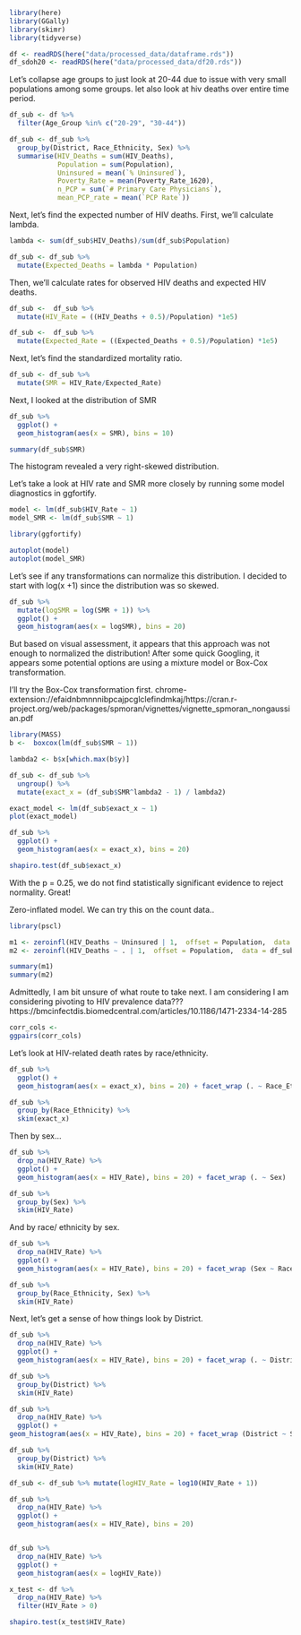 ```r
library(here)
library(GGally)
library(skimr)
library(tidyverse)
```

```r
df <- readRDS(here("data/processed_data/dataframe.rds"))
df_sdoh20 <- readRDS(here("data/processed_data/df20.rds"))
```

Let's collapse age groups to just look at 20-44 due to issue with very small populations among some groups. let also look at hiv deaths over entire time period.
```r
df_sub <- df %>% 
  filter(Age_Group %in% c("20-29", "30-44"))

df_sub <- df_sub %>%
  group_by(District, Race_Ethnicity, Sex) %>% 
  summarise(HIV_Deaths = sum(HIV_Deaths),
            Population = sum(Population),
            Uninsured = mean(`% Uninsured`),
            Poverty_Rate = mean(Poverty_Rate_1620),
            n_PCP = sum(`# Primary Care Physicians`),
            mean_PCP_rate = mean(`PCP Rate`)) 
```

Next, let's find the expected number of HIV deaths. First, we'll calculate lambda.
```r
lambda <- sum(df_sub$HIV_Deaths)/sum(df_sub$Population)

df_sub <- df_sub %>%
  mutate(Expected_Deaths = lambda * Population)
```

Then, we'll calculate rates for observed HIV deaths and expected HIV deaths.
```r
df_sub <-  df_sub %>% 
  mutate(HIV_Rate = ((HIV_Deaths + 0.5)/Population) *1e5)

df_sub <-  df_sub %>% 
  mutate(Expected_Rate = ((Expected_Deaths + 0.5)/Population) *1e5)
```

Next, let's find the standardized mortality ratio.
```r
df_sub <- df_sub %>%
  mutate(SMR = HIV_Rate/Expected_Rate)
```

Next, I looked at the distribution of SMR
```r
df_sub %>% 
  ggplot() +
  geom_histogram(aes(x = SMR), bins = 10)

summary(df_sub$SMR)
```
The histogram revealed a very right-skewed distribution.

Let's take a look at HIV rate and SMR more closely by running some model diagnostics in ggfortify.
```r
model <- lm(df_sub$HIV_Rate ~ 1)
model_SMR <- lm(df_sub$SMR ~ 1)

library(ggfortify)

autoplot(model)
autoplot(model_SMR)
```


Let's see if any transformations can normalize this distribution. I decided to start with log(x +1) since the distribution was so skewed.
```r
df_sub %>% 
  mutate(logSMR = log(SMR + 1)) %>% 
  ggplot() +
  geom_histogram(aes(x = logSMR), bins = 20)
```
But based on visual assessment, it appears that this approach was not enough to normalized the distribution! After some quick Googling, it appears some potential options are using a mixture model or Box-Cox transformation. 

I'll try the Box-Cox transformation first. chrome-extension://efaidnbmnnnibpcajpcglclefindmkaj/https://cran.r-project.org/web/packages/spmoran/vignettes/vignette_spmoran_nongaussian.pdf
```r
library(MASS)
b <-  boxcox(lm(df_sub$SMR ~ 1))

lambda2 <- b$x[which.max(b$y)]

df_sub <- df_sub %>%
  ungroup() %>%
  mutate(exact_x = (df_sub$SMR^lambda2 - 1) / lambda2)

exact_model <- lm(df_sub$exact_x ~ 1)
plot(exact_model)

df_sub %>% 
  ggplot() +
  geom_histogram(aes(x = exact_x), bins = 20)

shapiro.test(df_sub$exact_x)
```
With the p = 0.25, we do not find statistically significant evidence to reject normality. Great!

Zero-inflated model. We can try this on the count data..
```r
library(pscl)

m1 <- zeroinfl(HIV_Deaths ~ Uninsured | 1,  offset = Population,  data = df_sub, dist = "poisson")
m2 <- zeroinfl(HIV_Deaths ~ . | 1,  offset = Population,  data = df_sub, dist = "negbin")

summary(m1)
summary(m2)
```
Admittedly, I am bit unsure of what route to take next. I am considering 
I am considering pivoting to HIV prevalence data???
https://bmcinfectdis.biomedcentral.com/articles/10.1186/1471-2334-14-285


```r
corr_cols <- 
ggpairs(corr_cols)

```



Let's look at HIV-related death rates by race/ethnicity.
```r
df_sub %>% 
  ggplot() +
  geom_histogram(aes(x = exact_x), bins = 20) + facet_wrap (. ~ Race_Ethnicity) 

df_sub %>%
  group_by(Race_Ethnicity) %>%
  skim(exact_x)
```

Then by sex...
```r
df_sub %>% 
  drop_na(HIV_Rate) %>%
  ggplot() +
  geom_histogram(aes(x = HIV_Rate), bins = 20) + facet_wrap (. ~ Sex) 

df_sub %>%
  group_by(Sex) %>%
  skim(HIV_Rate)
```

And by race/ ethnicity by sex.
```r
df_sub %>% 
  drop_na(HIV_Rate) %>%
  ggplot() +
  geom_histogram(aes(x = HIV_Rate), bins = 20) + facet_wrap (Sex ~ Race_Ethnicity) 

df_sub %>%
  group_by(Race_Ethnicity, Sex) %>%
  skim(HIV_Rate)
```


Next, let's get a sense of how things look by District. 
```r
df_sub %>% 
  drop_na(HIV_Rate) %>%
  ggplot() +
  geom_histogram(aes(x = HIV_Rate), bins = 20) + facet_wrap (. ~ District) 

df_sub %>%
  group_by(District) %>%
  skim(HIV_Rate)
```

```r
df_sub %>% 
  drop_na(HIV_Rate) %>%
  ggplot() +
geom_histogram(aes(x = HIV_Rate), bins = 20) + facet_wrap (District ~ Sex) 

df_sub %>%
  group_by(District) %>%
  skim(HIV_Rate)
```


```r
df_sub <- df_sub %>% mutate(logHIV_Rate = log10(HIV_Rate + 1))
```

```r
df_sub %>% 
  drop_na(HIV_Rate) %>% 
  ggplot() +
  geom_histogram(aes(x = HIV_Rate), bins = 20)


df_sub %>% 
  drop_na(HIV_Rate) %>%
  ggplot() +
  geom_histogram(aes(x = logHIV_Rate))
```

```r
x_test <- df %>%
  drop_na(HIV_Rate) %>%
  filter(HIV_Rate > 0)

shapiro.test(x_test$HIV_Rate)
```

```r

```

